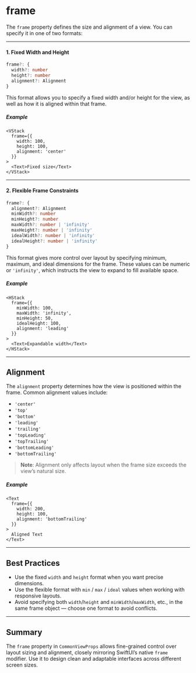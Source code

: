 # frame 

The `frame` property defines the size and alignment of a view. You can specify it in one of two formats:

---

#### 1. Fixed Width and Height

```ts
frame?: {
  width?: number
  height?: number
  alignment?: Alignment
}
```

This format allows you to specify a fixed width and/or height for the view, as well as how it is aligned within that frame.

##### Example

```tsx
<VStack
  frame={{
    width: 100,
    height: 100,
    alignment: 'center'
  }}
>
  <Text>Fixed size</Text>
</VStack>
```

---

#### 2. Flexible Frame Constraints

```ts
frame?: {
  alignment?: Alignment
  minWidth?: number
  minHeight?: number
  maxWidth?: number | 'infinity'
  maxHeight?: number | 'infinity'
  idealWidth?: number | 'infinity'
  idealHeight?: number | 'infinity'
}
```

This format gives more control over layout by specifying minimum, maximum, and ideal dimensions for the frame. These values can be numeric or `'infinity'`, which instructs the view to expand to fill available space.

##### Example

```tsx
<HStack
  frame={{
    minWidth: 100,
    maxWidth: 'infinity',
    minHeight: 50,
    idealHeight: 100,
    alignment: 'leading'
  }}
>
  <Text>Expandable width</Text>
</HStack>
```

---

## Alignment

The `alignment` property determines how the view is positioned within the frame. Common alignment values include:

* `'center'`
* `'top'`
* `'bottom'`
* `'leading'`
* `'trailing'`
* `'topLeading'`
* `'topTrailing'`
* `'bottomLeading'`
* `'bottomTrailing'`

> **Note**: Alignment only affects layout when the frame size exceeds the view’s natural size.

##### Example

```tsx
<Text
  frame={{
    width: 200,
    height: 100,
    alignment: 'bottomTrailing'
  }}
>
  Aligned Text
</Text>
```

---

## Best Practices

* Use the fixed `width` and `height` format when you want precise dimensions.
* Use the flexible format with `min` / `max` / `ideal` values when working with responsive layouts.
* Avoid specifying both `width`/`height` and `minWidth`/`maxWidth`, etc., in the same frame object — choose one format to avoid conflicts.

---

## Summary

The `frame` property in `CommonViewProps` allows fine-grained control over layout sizing and alignment, closely mirroring SwiftUI’s native `frame` modifier. Use it to design clean and adaptable interfaces across different screen sizes.
